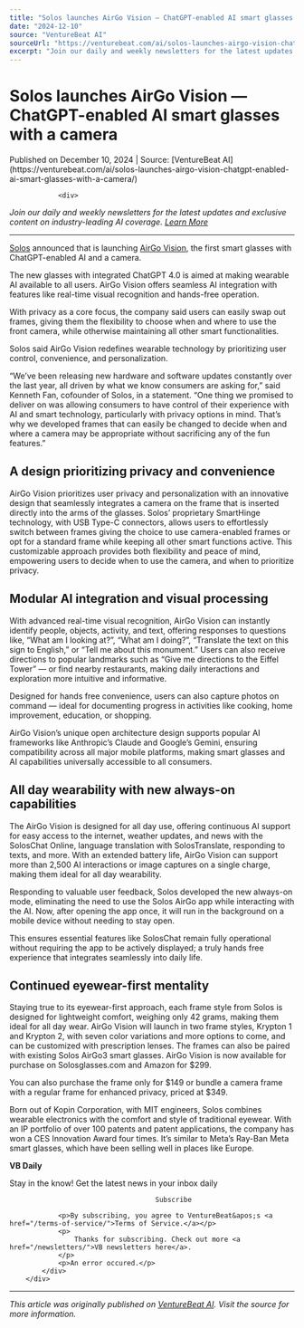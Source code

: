 ```yaml
---
title: "Solos launches AirGo Vision — ChatGPT-enabled AI smart glasses with a camera"
date: "2024-12-10"
source: "VentureBeat AI"
sourceUrl: "https://venturebeat.com/ai/solos-launches-airgo-vision-chatgpt-enabled-ai-smart-glasses-with-a-camera/"
excerpt: "Join our daily and weekly newsletters for the latest updates and exclusive content on industry-leading AI coverage. Learn More Solos announced that is launching AirGo Vision, the first smart glasses w..."
---
```


# Solos launches AirGo Vision — ChatGPT-enabled AI smart glasses with a camera

<div class="text-sm text-gray-500 mb-4">
  Published on December 10, 2024 | Source: [VentureBeat AI](https://venturebeat.com/ai/solos-launches-airgo-vision-chatgpt-enabled-ai-smart-glasses-with-a-camera/)
</div>


				<div>
<p><em>Join our daily and weekly newsletters for the latest updates and exclusive content on industry-leading AI coverage. <a href="https://venturebeat.com/newsletters/?utm_source=VBsite&amp;utm_medium=desktopNav">Learn More</a></em></p>



<hr/>
</div><p><a href="https://venturebeat.com/ai/solos-debuts-airgo-3-smart-glasses-that-can-translate-languages/">Solos</a> announced that is launching <a href="http://www.solosglasses.com">AirGo Vision</a>, the first smart glasses with ChatGPT-enabled AI and a camera. </p>



<p>The new glasses with integrated ChatGPT 4.0 is aimed at making wearable AI available to all users. AirGo Vision offers seamless AI integration with features like real-time visual recognition and hands-free operation. </p>



<div/><p>With privacy as a core focus, the company said users can easily swap out frames, giving them the flexibility to choose when and where to use the front camera, while otherwise maintaining all other smart functionalities.</p>



<p>Solos said AirGo Vision redefines wearable technology by prioritizing user control, convenience, and personalization. </p>



<p>&#x201c;We&#x2019;ve been releasing new hardware and software updates constantly over the last year, all driven by what we know consumers are asking for,&#x201d; said Kenneth Fan, cofounder of Solos, in a statement. &#x201c;One thing we promised to deliver on was allowing consumers to have control of their experience with AI and smart technology, particularly with privacy options in mind. That&#x2019;s why we developed frames that can easily be changed to decide when and where a camera may be appropriate without sacrificing any of the fun features.&#x201d;</p>



<h2>A design prioritizing privacy and convenience</h2>



<p>AirGo Vision prioritizes user privacy and personalization with an innovative design that seamlessly integrates a camera on the frame that is inserted directly into the arms of the glasses. Solos&#x2019; proprietary SmartHinge technology, with USB Type-C connectors, allows users to effortlessly switch between frames giving the choice to use camera-enabled frames or opt for a standard frame while keeping all other smart functions active. This customizable approach provides both flexibility and peace of mind, empowering users to decide when to use the camera, and when to prioritize privacy.</p>



<h2>Modular AI integration and visual processing</h2>



<p>With advanced real-time visual recognition, AirGo Vision can instantly identify people, objects, activity, and text, offering responses to questions like, &#x201c;What am I looking at?&#x201d;, &#x201c;What am I doing?&#x201d;, &#x201c;Translate the text on this sign to English,&#x201d; or &#x201c;Tell me about this monument.&#x201d; Users can also receive directions to popular landmarks such as &#x201c;Give me directions to the Eiffel Tower&#x201d; &#x2014; or find nearby restaurants, making daily interactions and exploration more intuitive and informative. </p>



<p>Designed for hands free convenience, users can also capture photos on command &#x2014; ideal for documenting progress in activities like cooking, home improvement, education, or shopping.</p>



<p>AirGo Vision&#x2019;s unique open architecture design supports popular AI frameworks like Anthropic&#x2019;s Claude and Google&#x2019;s Gemini, ensuring compatibility across all major mobile platforms, making smart glasses and AI capabilities universally accessible to all consumers.</p>



<h2>All day wearability with new always-on capabilities</h2>



<p>The AirGo Vision is designed for all day use, offering continuous AI support for easy access to the internet, weather updates, and news with the SolosChat Online, language translation with SolosTranslate, responding to texts, and more. With an extended battery life, AirGo Vision can support more than 2,500 AI interactions or image captures on a single charge, making them ideal for all day wearability.</p>



<p>Responding to valuable user feedback, Solos developed the new always-on mode, eliminating the need to use the Solos AirGo app while interacting with the AI. Now, after opening the app once, it will run in the background on a mobile device without needing to stay open.</p>



<p>This ensures essential features like SolosChat remain fully operational without requiring the app to be actively displayed; a truly hands free experience that integrates seamlessly into daily life.</p>



<h2>Continued eyewear-first mentality</h2>



<p>Staying true to its eyewear-first approach, each frame style from Solos is designed for lightweight comfort, weighing only 42 grams, making them ideal for all day wear. AirGo Vision will launch in two frame styles, Krypton 1 and Krypton 2, with seven color variations and more options to come, and can be customized with prescription lenses. The frames can also be paired with existing Solos AirGo3 smart glasses. AirGo Vision is now available for purchase on Solosglasses.com and Amazon for &#x24;299.</p>



<p>You can also purchase the frame only for &#x24;149 or bundle a camera frame with a regular frame for enhanced privacy, priced at &#x24;349. </p>



<p>Born out of Kopin Corporation, with MIT engineers, Solos combines wearable electronics with the comfort and style of traditional eyewear. With an IP portfolio of over 100 patents and patent applications, the company has won a CES Innovation Award four times. It&#x2019;s similar to Meta&#x2019;s Ray-Ban Meta smart glasses, which have been selling well in places like Europe.</p>
<div>
		<div>
			<div>
				<div><strong>VB Daily</strong></div>
				<p>Stay in the know! Get the latest news in your inbox daily</p>
				
					
					
					
										Subscribe
				
				<p>By subscribing, you agree to VentureBeat&apos;s <a href="/terms-of-service/">Terms of Service.</a></p>
				<p>
					Thanks for subscribing. Check out more <a href="/newsletters/">VB newsletters here</a>.
				</p>
				<p>An error occured.</p>
			</div>
		</div>
		
</div>			</div>

---

*This article was originally published on [VentureBeat AI](https://venturebeat.com/ai/solos-launches-airgo-vision-chatgpt-enabled-ai-smart-glasses-with-a-camera/). Visit the source for more information.*
